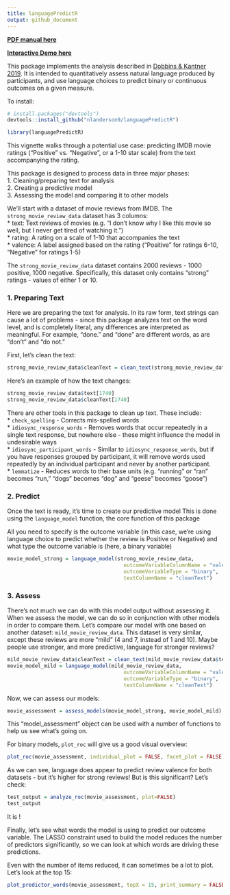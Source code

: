 ```yaml
---
title: languagePredictR
output: github_document
---
```


**[PDF manual here](https://github.com/nlanderson9/languagePredictR/blob/main/docs/languagePredictR_0.1.0.pdf)**

**[Interactive Demo here](https://nlanderson9.shinyapps.io/languagePredictR_shiny_demo/)**

This package implements the analysis described in [Dobbins & Kantner 2019](https://www.sciencedirect.com/science/article/abs/pii/S0010027719301611). It is intended to quantitatively assess natural language produced by participants, and use language choices to predict binary or continuous outcomes on a given measure.

To install:

```r
# install.packages("devtools")
devtools::install_github("nlanderson9/languagePredictR")
```

```r
library(languagePredictR)
```



This vignette walks through a potential use case: predicting IMDB movie ratings ("Positive" vs. "Negative", or a 1-10 star scale) from the text accompanying the rating.

This package is designed to process data in three major phases:  
1. Cleaning/preparing text for analysis  
2. Creating a predictive model  
3. Assessing the model and comparing it to other models


We'll start with a dataset of movie reviews from IMDB. The `strong_movie_review_data` dataset has 3 columns:  
* text: Text reviews of movies (e.g. "I don't know why I like this movie so well, but I never get tired of watching it.")  
* rating: A rating on a scale of 1-10 that accompanies the text  
* valence: A label assigned based on the rating ("Positive" for ratings 6-10, "Negative" for ratings 1-5)  

The `strong_movie_review_data` dataset contains 2000 reviews - 1000 positive, 1000 negative. Specifically, this dataset only contains "strong" ratings - values of either 1 or 10.


### 1. Preparing Text

Here we are preparing the text for analysis. In its raw form, text strings can cause a lot of problems - since this package analyzes text on the word level, and is completely literal, any differences are interpreted as meaningful. For example, "done." and "done" are different words, as are "don't" and "do not."

First, let's clean the text:

```r
strong_movie_review_data$cleanText = clean_text(strong_movie_review_data$text)
```

Here's an example of how the text changes:

```r
strong_movie_review_data$text[1740]
strong_movie_review_data$cleanText[1740]
```

There are other tools in this package to clean up text. These include:   
* `check_spelling` - Corrects mis-spelled words   
* `idiosync_response_words` - Removes words that occur repeatedly in a single text response, but nowhere else - these might influence the model in undesirable ways   
* `idiosync_participant_words` - Similar to `idiosync_response_words`, but if you have responses grouped by participant, it will remove words used repeatedly by an individual participant and never by another participant.   
* `lemmatize` - Reduces words to their base units (e.g. "running" or "ran" becomes "run," "dogs" becomes "dog" and "geese" becomes "goose")

### 2. Predict

Once the text is ready, it's time to create our predictive model
This is done using the `language_model` function, the core function of this package

All you need to specify is the outcome variable (in this case, we're using language choice to predict whether the review is Positive or Negative) and what type the outcome variable is (here, a binary variable)

```r
movie_model_strong = language_model(strong_movie_review_data,
                                      outcomeVariableColumnName = "valence",
                                      outcomeVariableType = "binary",
                                      textColumnName = "cleanText")
```

### 3. Assess

There's not much we can do with this model output without assessing it. When we assess the model, we can do so in conjunction with other models in order to compare them.
Let's compare our model with one based on another dataset: `mild_movie_review_data`. This dataset is very similar, except these reviews are more "mild" (4 and 7, instead of 1 and 10). Maybe people use stronger, and more predictive, language for stronger reviews?

```r
mild_movie_review_data$cleanText = clean_text(mild_movie_review_data$text)
movie_model_mild = language_model(mild_movie_review_data,
                                      outcomeVariableColumnName = "valence",
                                      outcomeVariableType = "binary",
                                      textColumnName = "cleanText")
```

Now, we can assess our models:

```r
movie_assessment = assess_models(movie_model_strong, movie_model_mild)
```

This "model_assessment" object can be used with a number of functions to help us see what's going on.

For binary models, `plot_roc` will give us a good visual overview:

```r
plot_roc(movie_assessment, individual_plot = FALSE, facet_plot = FALSE)
```

As we can see, language does appear to predict review valence for both datasets - but it's higher for strong reviews! But is this significant? Let's check:

```r
test_output = analyze_roc(movie_assessment, plot=FALSE)
test_output
```

It is !

Finally, let's see what words the model is using to predict our outcome variable. The LASSO constraint used to build the model reduces the number of predictors significantly, so we can look at which words are driving these predictions.

Even with the number of items reduced, it can sometimes be a lot to plot. Let's look at the top 15:

```r
plot_predictor_words(movie_assessment, topX = 15, print_summary = FALSE)
```

